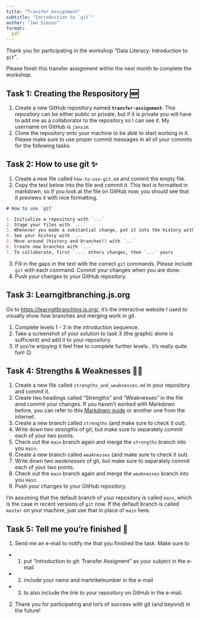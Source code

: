 ```yaml
---
title: "Transfer Assignment"
subtitle: "Introduction to `git`"
author: "Jan Simson"
format:
  pdf
---
```


Thank you for participating in the workshop "Data Literacy: Introduction to `git`".

Please finish this transfer assignment within the next month to complete the workshop.

## Task 1: Creating the Respository 🆕

1. Create a new GitHub repository named **`transfer-assignment`**. This repository can be either public or private, but if it is private you will have to add me as a collaborator to the repository so I can see it. My username on GitHub is `jansim`.
2. Clone the repository onto your machine to be able to start working in it. Please make sure to use proper commit messages in all of your commits for the following tasks.

## Task 2: How to use git ✨

1. Create a new file called `how-to-use-git.md` and commit the empty file.
2. Copy the text below into the file and commit it. This text is formatted in markdown, so if you look at the file on GitHub now, you should see that it previews it with nice formatting.

```md
# How to use `git`

1. Initialize a repository with `...`
2. Stage your files with `...`
3. Whenever you made a substantial change, put it into the history with `...`
4. See your history with `...`
5. Move around (history and branches!) with `...`
6. Create new branches with `...`
7. To collaborate, first `...` others changes, then `...` yours
```

3. Fill in the gaps in the text with the correct `git` commands. Please include `git` with each command. Commit your changes when you are done.
4. Push your changes to your GitHub repository.

## Task 3: Learngitbranching.js.org

Go to <https://learngitbranching.js.org/>, it's the interactive website I used to visually show how branches and merging work in git.

1. Complete levels 1 - 3 in the introduction sequence.
2. Take a screenshot of your solution to task 3 (the graphic alone is sufficient) and add it to your repository.
3. If you're enjoying it feel free to complete further levels.. it's really quite fun! 😉

## Task 4: Strengths & Weaknesses 💪😢

1. Create a new file called `strengths_and_weaknesses.md` in your repository and commit it.
2. Create two headings called "Strengths" and "Weaknesses" in the file amd commit your changes. If you haven't worked with Markdown before, you can refer to this [Markdown guide](https://towardsdatascience.com/the-ultimate-markdown-cheat-sheet-3d3976b31a0) or another one from the internet.
3. Create a new branch called `strengths` (and make sure to check it out).
4. Write down two *strengths* of git, but make sure to separately commit each of your two points.
5. Check out the `main` branch again and merge the `strengths` branch into you `main`.
6. Create a new branch called `weaknesses` (and make sure to check it out).
7. Write down two *weaknesses* of git, but make sure to separately commit each of your two points.
8. Check out the `main` branch again and merge the `weaknesses` branch into you `main`.
9. Push your changes to your GitHub repository.

:::{.callout-note}
I'm assuming that the default branch of your repository is called `main`, which is the case in recent versions of `git` now. If the default branch is called `master` on your machine, just use that in place of `main` here.
:::

## Task 5: Tell me you're finished 🎉

1. Send me an e-mail to notify me that you finished the task. Make sure to
  - (1) put "Introduction to git: Transfer Assigment" as your subject in the e-mail
  - (2) include your name and martrikelnumber in the e-mail
  - (3) to also include the link to your repository on GitHub in the e-mail.
2. Thank you for participating and lot's of success with git (and beyond) in the future!
